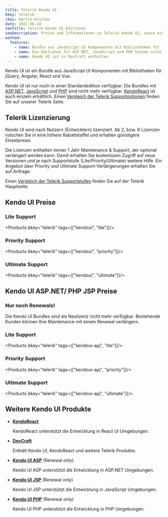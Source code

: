 ```yaml
---
title: Telerik Kendo UI
bkey: telerik
ckey: martin-hristov
date: 2022-06-24
seoTitle: Telerik Kendo UI Editionen
seoDescription: Preise und Informationen zu Telerik Kendo UI, sowie eine Übersicht der Kendo UI Editionen für weitere Frameworks.
wanted:
  features:
    - name: Bundle aus JavaScript UI Komponenten mit Bibliotheken für jQuery, Angular, React und Vue
    - name: Die Editionen für ASP.NET, JavaScript und PHP können nicht mehr neu gekauft werden
    - name: Kendo UI ist in DevCraft enthalten
---
```



<Intro>

  Kendo UI ist ein Bundle aus JavaScript UI Komponenten mit Bibliotheken für jQuery, Angular, React und Vue.

  Kendo UI ist nur noch in einer Standardedition verfügbar. Die Bundles mit [ASP.NET](/hersteller/telerik/kendo-ui/asp/), [JavaScript](/hersteller/telerik/kendo-ui/jsp/) und [PHP](/hersteller/telerik/kendo-ui/php/) sind nicht mehr verfügbar.
  [KendoReact](/hersteller/telerik/kendo-react/) ist auch einzeln erhältlich. Einen [Vergleich der Telerik Supportoptionen](/hersteller/telerik/#telerik-support-vergleich) finden Sie auf unserer Telerik Seite.


</Intro>

<TOC />




## Telerik Lizenzierung

 Kendo UI wird nach Nutzern (Entwicklern) lizenziert. Ab 2, bzw. 6 Lizenzen rutschen Sie in eine höhere Rabattstaffel und erhalten günstigere Einzelpreise.

  Die Lizenzen enthalten immer 1 Jahr Maintenance & Support, der optional verlängert werden kann. Damit erhalten Sie kostenlosen Zugriff auf neue Versionen und je nach Supportstufe (Lite/Priority/Ultimate) weitere Hilfe. Ein Angebot über Priority und Ultimate Support-Verlängerungen erhalten Sie auf Anfrage.

  Einen [Vergleich der Telerik Supportstufen](/hersteller/telerik/#telerik-support-vergleich) finden Sie auf der Telerik Hauptseite.



## Kendo UI Preise


### Lite Support


<Products bkey="telerik" tags={["kendoui", "lite"]}/>


### Priority Support


<Products bkey="telerik" tags={["kendoui", "priority"]}/>


### Ultimate Support


<Products bkey="telerik" tags={["kendoui", "ultimate"]}/>


## Kendo UI ASP.NET/ PHP JSP Preise

<Info>

### Nur noch Renewals!

Die Kendo UI Bundles sind als Neulizenz nicht mehr verfügbar. Bestehende Kunden können Ihre Maintenance mit einem Renewal verlängern.

</Info>

### Lite Support


<Products bkey="telerik" tags={["kendoui-apj", "lite"]}/>


### Priority Support


<Products bkey="telerik" tags={["kendoui-apj", "priority"]}/>


### Ultimate Support


<Products bkey="telerik" tags={["kendoui-apj", "ultimate"]}/>


## Weitere Kendo UI Produkte

- **[KendoReact](/hersteller/telerik/kendo-react/)**

  KendoReact unterstützt die Entwicklung in React UI Umgebungen.

- **[DevCraft](/hersteller/telerik/devcraft/)**

  Enthält Kendo UI, KendoReact und weitere Telerik Produkte.

- **[Kendo UI ASP](/hersteller/telerik/kendo-ui/asp/)** (Renewal only)

  Kendo UI ASP unterstützt die Entwicklung in ASP.NET Umgebungen.

- **[Kendo UI JSP](/hersteller/telerik/kendo-ui/jsp/)** (Renewal only)

  Kendo UI JSP unterstützt die Entwicklung in JavaScript Umgebungen.

- **[Kendo UI PHP](/hersteller/telerik/kendo-ui/php/)** (Renewal only)

  Kendo UI PHP unterstützt die Entwicklung in PHP Umgebungen.
